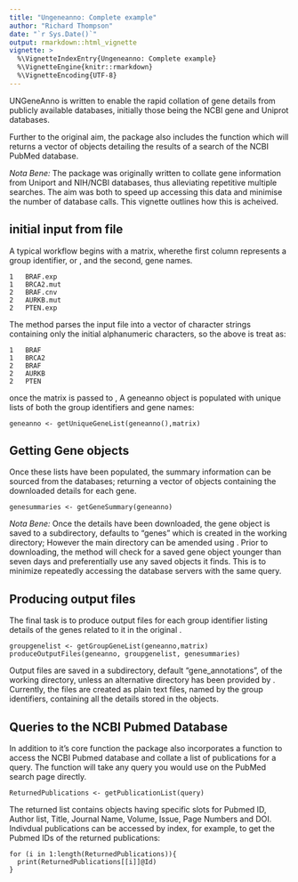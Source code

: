 ```yaml
---
title: "Ungeneanno: Complete example"
author: "Richard Thompson"
date: "`r Sys.Date()`"
output: rmarkdown::html_vignette
vignette: >
  %\VignetteIndexEntry{Ungeneanno: Complete example}
  %\VignetteEngine{knitr::rmarkdown}
  %\VignetteEncoding{UTF-8}
---
```


UNGeneAnno is written to enable the rapid collation of gene details from publicly available databases, initially those being the NCBI gene and Uniprot databases. 

Further to the original aim, the package also includes the \code{getPublicationList} function which will returns a vector of objects detailing the results of a search of the NCBI PubMed database.

*Nota Bene:* The package was originally written to collate gene information from Uniport and NIH/NCBI databases, thus alleviating repetitive multiple searches. The aim was both to speed up accessing this data and minimise the number of database calls. This vignette outlines how this is acheived.


## initial input from file
A typical workflow begins with a matrix, wherethe first column represents a group identifier, \code{numeric} or \code{character}, and the second, gene names.

    1   BRAF.exp
    1   BRCA2.mut
    2   BRAF.cnv
    2   AURKB.mut
    2   PTEN.exp

The \code{getuniquegenelist()} method parses the input file into a vector of character strings containing only the initial alphanumeric characters, so the above is treat as:

    1   BRAF
    1   BRCA2
    2   BRAF
    2   AURKB
    2   PTEN

once the matrix is passed to \code{getuniquegenelist()}, A geneanno object is populated with unique lists of both the group identifiers and gene names:

    geneanno <- getUniqueGeneList(geneanno(),matrix)


## Getting Gene objects
Once these lists have been populated, the summary information can be sourced from the databases; returning a vector of \code{gene} objects containing the downloaded details for each gene.

    genesummaries <- getGeneSummary(geneanno)

*Nota Bene:* Once the details have been downloaded, the gene object is saved to a subdirectory, defaults to "genes" which is created in the working directory; However the main directory can be amended using \code{geneanno@fileroot <- </path/to/directory>}.
Prior to downloading, the method will check for a saved gene object younger than seven days and preferentially use any saved objects it finds. This is to minimize repeatedly accessing the database servers with the same query.

## Producing output files
The final task is to produce output files for each group identifier listing details of the genes related to it in the original \code{inputlist}.

    groupgenelist <- getGroupGeneList(geneanno,matrix)
    produceOutputFiles(geneanno, groupgenelist, genesummaries)

Output files are saved in a subdirectory, default "gene_annotations", of the working directory, unless an alternative directory has been provided by \code{geneanno@fileroot <- </path/to/directory>}.
Currently, the files are created as plain text files, named by the group identifiers,  containing all the details stored in the \code{gene} objects.

## Queries to the NCBI Pubmed Database
In addition to it's core function the package also incorporates a function to access the NCBI Pubmed database and collate a list of publications for a query. The function will take any query you would use on the PubMed search page directly.

    ReturnedPublications <- getPublicationList(query)
    
The returned list contains objects having specific slots for Pubmed ID, Author list, Title, Journal Name, Volume, Issue, Page Numbers and DOI.
Indivdual publications can be accessed by index, for example, to get the Pubmed IDs of the returned publications:

    for (i in 1:length(ReturnedPublications)){
      print(ReturnedPublications[[i]]@Id)
    }


